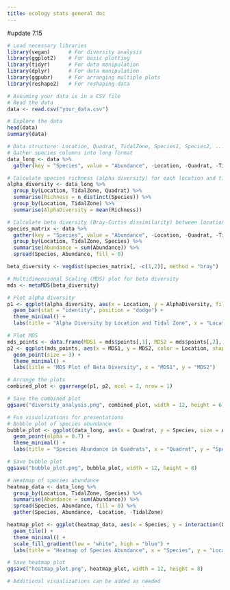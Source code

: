 ```yaml
---
title: ecology stats general doc
---
```


#update 7.15
```r
# Load necessary libraries
library(vegan)      # For diversity analysis
library(ggplot2)    # For basic plotting
library(tidyr)      # For data manipulation
library(dplyr)      # For data manipulation
library(ggpubr)     # For arranging multiple plots
library(reshape2)   # For reshaping data
```

```r
# Assuming your data is in a CSV file
# Read the data
data <- read.csv("your_data.csv")
```

```r
# Explore the data
head(data)
summary(data)
```

```r
# Data structure: Location, Quadrat, TidalZone, Species1, Species2, ..., SpeciesN
# Gather species columns into long format
data_long <- data %>%
  gather(key = "Species", value = "Abundance", -Location, -Quadrat, -TidalZone)
```

```r
# Calculate species richness (alpha diversity) for each location and tidal zone
alpha_diversity <- data_long %>%
  group_by(Location, TidalZone, Quadrat) %>%
  summarise(Richness = n_distinct(Species)) %>%
  group_by(Location, TidalZone) %>%
  summarise(AlphaDiversity = mean(Richness))
```

```r
# Calculate beta diversity (Bray-Curtis dissimilarity) between locations
species_matrix <- data %>%
  gather(key = "Species", value = "Abundance", -Location, -Quadrat, -TidalZone) %>%
  group_by(Location, TidalZone, Species) %>%
  summarise(Abundance = sum(Abundance)) %>%
  spread(Species, Abundance, fill = 0)

beta_diversity <- vegdist(species_matrix[, -c(1,2)], method = "bray")

# Multidimensional Scaling (MDS) plot for beta diversity
mds <- metaMDS(beta_diversity)

```

```r

# Plot alpha diversity
p1 <- ggplot(alpha_diversity, aes(x = Location, y = AlphaDiversity, fill = TidalZone)) +
  geom_bar(stat = "identity", position = "dodge") +
  theme_minimal() +
  labs(title = "Alpha Diversity by Location and Tidal Zone", x = "Location", y = "Alpha Diversity (Species Richness)")
```

```r
# Plot MDS
mds_points <- data.frame(MDS1 = mds$points[,1], MDS2 = mds$points[,2], Location = species_matrix$Location, TidalZone = species_matrix$TidalZone)
p2 <- ggplot(mds_points, aes(x = MDS1, y = MDS2, color = Location, shape = TidalZone)) +
  geom_point(size = 3) +
  theme_minimal() +
  labs(title = "MDS Plot of Beta Diversity", x = "MDS1", y = "MDS2")

# Arrange the plots
combined_plot <- ggarrange(p1, p2, ncol = 2, nrow = 1)

# Save the combined plot
ggsave("diversity_analysis.png", combined_plot, width = 12, height = 6)
```

```r
# Fun visualizations for presentations
# Bubble plot of species abundance
bubble_plot <- ggplot(data_long, aes(x = Quadrat, y = Species, size = Abundance, color = Location, shape = TidalZone)) +
  geom_point(alpha = 0.7) +
  theme_minimal() +
  labs(title = "Species Abundance in Quadrats", x = "Quadrat", y = "Species", size = "Abundance")

# Save bubble plot
ggsave("bubble_plot.png", bubble_plot, width = 12, height = 8)

# Heatmap of species abundance
heatmap_data <- data_long %>%
  group_by(Location, TidalZone, Species) %>%
  summarise(Abundance = sum(Abundance)) %>%
  spread(Species, Abundance, fill = 0) %>%
  gather(Species, Abundance, -Location, -TidalZone)

heatmap_plot <- ggplot(heatmap_data, aes(x = Species, y = interaction(Location, TidalZone), fill = Abundance)) +
  geom_tile() +
  theme_minimal() +
  scale_fill_gradient(low = "white", high = "blue") +
  labs(title = "Heatmap of Species Abundance", x = "Species", y = "Location and Tidal Zone", fill = "Abundance")

# Save heatmap plot
ggsave("heatmap_plot.png", heatmap_plot, width = 12, height = 8)

# Additional visualizations can be added as needed
```

